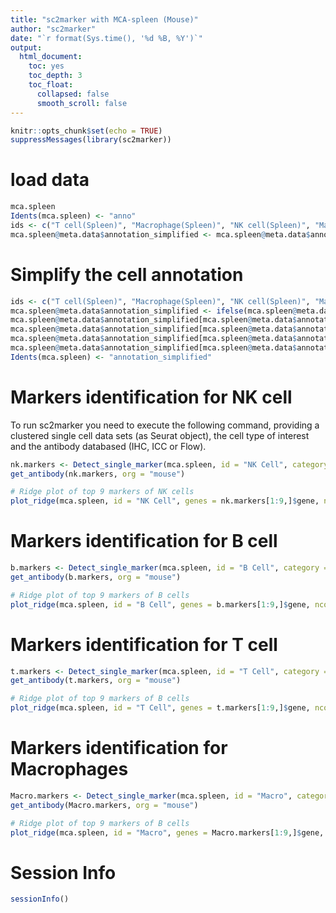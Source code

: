 ```yaml
---
title: "sc2marker with MCA-spleen (Mouse)"
author: "sc2marker"
date: "`r format(Sys.time(), '%d %B, %Y')`"
output:
  html_document:
    toc: yes
    toc_depth: 3
    toc_float:
      collapsed: false
      smooth_scroll: false
---
```


```r
knitr::opts_chunk$set(echo = TRUE)
suppressMessages(library(sc2marker))
```

# load data

```r
mca.spleen
Idents(mca.spleen) <- "anno"
ids <- c("T cell(Spleen)", "Macrophage(Spleen)", "NK cell(Spleen)", "Marginal zone B cell(Spleen)")
mca.spleen@meta.data$annotation_simplified <- mca.spleen@meta.data$anno
```

# Simplify the cell annotation

```r
ids <- c("T cell(Spleen)", "Macrophage(Spleen)", "NK cell(Spleen)", "Marginal zone B cell(Spleen)")
mca.spleen@meta.data$annotation_simplified <- ifelse(mca.spleen@meta.data$annotation_simplified %in% ids,  mca.spleen@meta.data$annotation_simplified, "Other")
mca.spleen@meta.data$annotation_simplified[mca.spleen@meta.data$annotation_simplified == "T cell(Spleen)"] <- "T Cell"
mca.spleen@meta.data$annotation_simplified[mca.spleen@meta.data$annotation_simplified == "Marginal zone B cell(Spleen)"] <- "B Cell"
mca.spleen@meta.data$annotation_simplified[mca.spleen@meta.data$annotation_simplified == "NK cell(Spleen)"] <- "NK Cell"
mca.spleen@meta.data$annotation_simplified[mca.spleen@meta.data$annotation_simplified == "Macrophage(Spleen)"] <- "Macro"
Idents(mca.spleen) <- "annotation_simplified"
```

# Markers identification for NK cell

To run sc2marker you need to execute the following command, providing a clustered single cell data sets (as Seurat object), the cell type of interest and the antibody databased (IHC, ICC or Flow).

```r
nk.markers <- Detect_single_marker(mca.spleen, id = "NK Cell", category = "Flow", org = "mouse", min.pct = 0.1)
get_antibody(nk.markers, org = "mouse")
```

```r
# Ridge plot of top 9 markers of NK cells
plot_ridge(mca.spleen, id = "NK Cell", genes = nk.markers[1:9,]$gene, ncol = 3, assay = "RNA", aggr.other = F)
```


# Markers identification for B cell

```r
b.markers <- Detect_single_marker(mca.spleen, id = "B Cell", category = "Flow", org = "mouse", min.pct = 0.1)
get_antibody(b.markers, org = "mouse")
```

```r
# Ridge plot of top 9 markers of B cells
plot_ridge(mca.spleen, id = "B Cell", genes = b.markers[1:9,]$gene, ncol = 3, assay = "RNA", aggr.other = F)
```



# Markers identification for T cell

```r
t.markers <- Detect_single_marker(mca.spleen, id = "T Cell", category = "Flow", org = "mouse", min.pct = 0.1)
get_antibody(t.markers, org = "mouse")
```

```r
# Ridge plot of top 9 markers of B cells
plot_ridge(mca.spleen, id = "T Cell", genes = t.markers[1:9,]$gene, ncol = 3, assay = "RNA", aggr.other = F)
```


# Markers identification for Macrophages

```r
Macro.markers <- Detect_single_marker(mca.spleen, id = "Macro", category = "Flow", org = "mouse", min.pct = 0.1)
get_antibody(Macro.markers, org = "mouse")
```

```r
# Ridge plot of top 9 markers of B cells
plot_ridge(mca.spleen, id = "Macro", genes = Macro.markers[1:9,]$gene, ncol = 3, assay = "RNA", aggr.other = F)
```

# Session Info

```r
sessionInfo()
```

